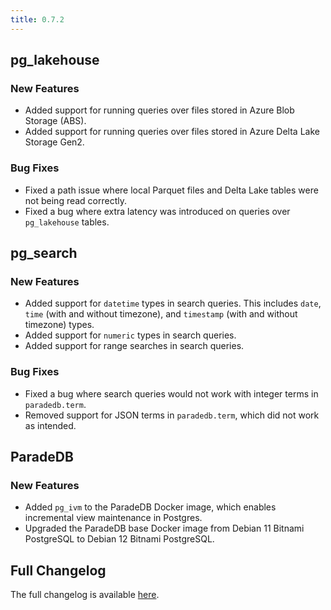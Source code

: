 ```yaml
---
title: 0.7.2
---
```


## pg_lakehouse

### New Features

- Added support for running queries over files stored in Azure Blob Storage (ABS).
- Added support for running queries over files stored in Azure Delta Lake Storage Gen2.

### Bug Fixes

- Fixed a path issue where local Parquet files and Delta Lake tables were not being read correctly.
- Fixed a bug where extra latency was introduced on queries over `pg_lakehouse` tables.

## pg_search

### New Features

- Added support for `datetime` types in search queries. This includes `date`, `time` (with and without timezone), and `timestamp` (with and without timezone) types.
- Added support for `numeric` types in search queries.
- Added support for range searches in search queries.

### Bug Fixes

- Fixed a bug where search queries would not work with integer terms in `paradedb.term`.
- Removed support for JSON terms in `paradedb.term`, which did not work as intended.

## ParadeDB

### New Features

- Added `pg_ivm` to the ParadeDB Docker image, which enables incremental view maintenance in Postgres.
- Upgraded the ParadeDB base Docker image from Debian 11 Bitnami PostgreSQL to Debian 12 Bitnami PostgreSQL.

## Full Changelog

The full changelog is available [here](https://github.com/paradedb/paradedb/releases/tag/v0.7.2).
